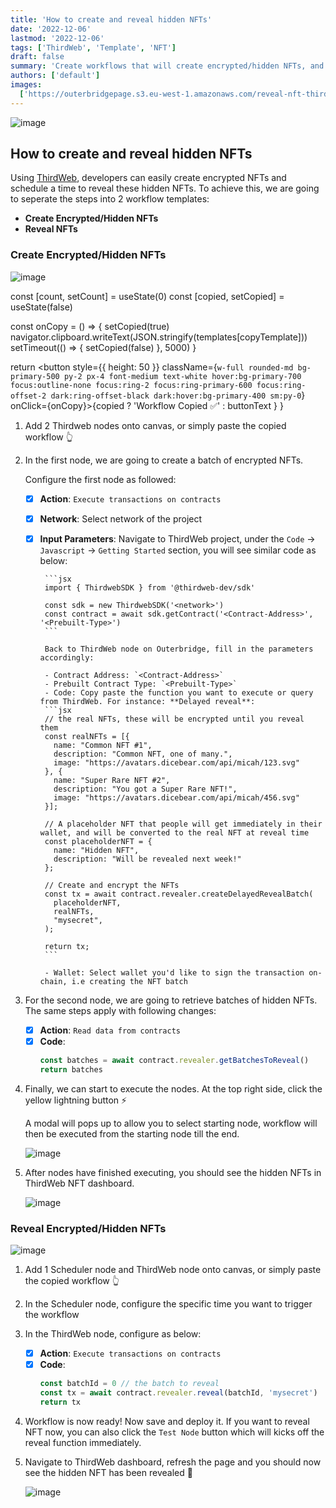 ```yaml
---
title: 'How to create and reveal hidden NFTs'
date: '2022-12-06'
lastmod: '2022-12-06'
tags: ['ThirdWeb', 'Template', 'NFT']
draft: false
summary: 'Create workflows that will create encrypted/hidden NFTs, and reveal them at a scheduled date and time'
authors: ['default']
images:
  ['https://outerbridgepage.s3.eu-west-1.amazonaws.com/reveal-nft-thirdweb/thirdweb-reveal-nft.png']
---
```


![image](https://outerbridgepage.s3.eu-west-1.amazonaws.com/reveal-nft-thirdweb/thirdweb-reveal-nft.png)

## How to create and reveal hidden NFTs

Using [ThirdWeb](https://www.thirdweb.com/), developers can easily create encrypted NFTs and schedule a time to reveal these hidden NFTs.
To achieve this, we are going to seperate the steps into 2 workflow templates:

- **Create Encrypted/Hidden NFTs**
- **Reveal NFTs**

### Create Encrypted/Hidden NFTs

![image](https://outerbridgepage.s3.eu-west-1.amazonaws.com/reveal-nft-thirdweb/create-encrypted-nft.png)


  const [count, setCount] = useState(0)
  const [copied, setCopied] = useState(false)

const onCopy = () => {
setCopied(true)
navigator.clipboard.writeText(JSON.stringify(templates[copyTemplate]))
setTimeout(() => {
setCopied(false)
}, 5000)
}

return <button style={{ height: 50 }}
className={`w-full rounded-md bg-primary-500 py-2 px-4 font-medium text-white hover:bg-primary-700 focus:outline-none focus:ring-2 focus:ring-primary-600 focus:ring-offset-2 dark:ring-offset-black dark:hover:bg-primary-400 sm:py-0`} onClick={onCopy}>{copied ? 'Workflow Copied ✅' : buttonText } </button>
}

<MyDynamicButton
  buttonText="Use Create Encrypted NFTs Workflow"
  copyTemplate="thirdweb-create-encrypted-nft"
/>

1.  Add 2 Thirdweb nodes onto canvas, or simply paste the copied workflow 👆
2.  In the first node, we are going to create a batch of encrypted NFTs.

    Configure the first node as followed:

    - [x] **Action**: `Execute transactions on contracts`
    - [x] **Network**: Select network of the project
    - [x] **Input Parameters**:
          Navigate to ThirdWeb project, under the `Code` -> `Javascript` -> `Getting Started` section, you will see similar code as below:

           ```jsx
           import { ThirdwebSDK } from '@thirdweb-dev/sdk'

           const sdk = new ThirdwebSDK('<network>')
           const contract = await sdk.getContract('<Contract-Address>', '<Prebuilt-Type>')
           ```

           Back to ThirdWeb node on Outerbridge, fill in the parameters accordingly:

           - Contract Address: `<Contract-Address>`
           - Prebuilt Contract Type: `<Prebuilt-Type>`
           - Code: Copy paste the function you want to execute or query from ThirdWeb. For instance: **Delayed reveal**:
           ```jsx
           // the real NFTs, these will be encrypted until you reveal them
           const realNFTs = [{
             name: "Common NFT #1",
             description: "Common NFT, one of many.",
             image: "https://avatars.dicebear.com/api/micah/123.svg"
           }, {
             name: "Super Rare NFT #2",
             description: "You got a Super Rare NFT!",
             image: "https://avatars.dicebear.com/api/micah/456.svg"
           }];

           // A placeholder NFT that people will get immediately in their wallet, and will be converted to the real NFT at reveal time
           const placeholderNFT = {
             name: "Hidden NFT",
             description: "Will be revealed next week!"
           };

           // Create and encrypt the NFTs
           const tx = await contract.revealer.createDelayedRevealBatch(
             placeholderNFT,
             realNFTs,
             "mysecret",
           );

           return tx;
           ```

           - Wallet: Select wallet you'd like to sign the transaction on-chain, i.e creating the NFT batch

3.  For the second node, we are going to retrieve batches of hidden NFTs. The same steps apply with following changes:

    - [x] **Action**: `Read data from contracts`
    - [x] **Code**:
      ```jsx
      const batches = await contract.revealer.getBatchesToReveal()
      return batches
      ```

4.  Finally, we can start to execute the nodes. At the top right side, click the yellow lightning button ⚡

    A modal will pops up to allow you to select starting node, workflow will then be executed from the starting node till the end.

    ![image](https://outerbridgepage.s3.eu-west-1.amazonaws.com/reveal-nft-thirdweb/create-encrypted-nft-2.png)

5.  After nodes have finished executing, you should see the hidden NFTs in ThirdWeb NFT dashboard.

    ![image](https://outerbridgepage.s3.eu-west-1.amazonaws.com/reveal-nft-thirdweb/hidden-nft.png)

### Reveal Encrypted/Hidden NFTs

![image](https://outerbridgepage.s3.eu-west-1.amazonaws.com/reveal-nft-thirdweb/reveal-encrypted-nft.png)

<MyDynamicButton buttonText="Use Reveal NFTs Workflow" copyTemplate="thirdweb-reveal-nft" />

1.  Add 1 Scheduler node and ThirdWeb node onto canvas, or simply paste the copied workflow 👆

2.  In the Scheduler node, configure the specific time you want to trigger the workflow

3.  In the ThirdWeb node, configure as below:

    - [x] **Action**: `Execute transactions on contracts`
    - [x] **Code**:
      ```jsx
      const batchId = 0 // the batch to reveal
      const tx = await contract.revealer.reveal(batchId, 'mysecret')
      return tx
      ```

4.  Workflow is now ready! Now save and deploy it. If you want to reveal NFT now, you can also click the `Test Node` button which will kicks off the reveal function immediately.

5.  Navigate to ThirdWeb dashboard, refresh the page and you should now see the hidden NFT has been revealed 🥳

    ![image](https://outerbridgepage.s3.eu-west-1.amazonaws.com/reveal-nft-thirdweb/revealed-nft.png)
